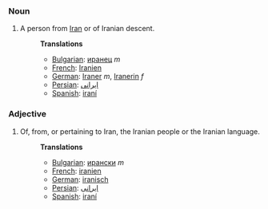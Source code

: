 ===Noun===
#A person from [[Iran]] or of Iranian descent.
#:'''Translations'''
#:*[[Bulgarian]]: [[иранец]] ''m''
#:*[[French]]: [[Iranien]]
#:*[[German]]: [[Iraner]] ''m'', [[Iranerin]] ''f''
#:*[[Persian]]: [[ایرانی]]
#:*[[Spanish]]: [[iraní]]

===Adjective===
#Of, from, or pertaining to Iran, the Iranian people or the Iranian language.
#:'''Translations'''
#:*[[Bulgarian]]: [[ирански]] ''m''
#:*[[French]]: [[iranien]]
#:*[[German]]: [[iranisch]]
#:*[[Persian]]: [[ایرانی]]
#:*[[Spanish]]: [[iraní]]